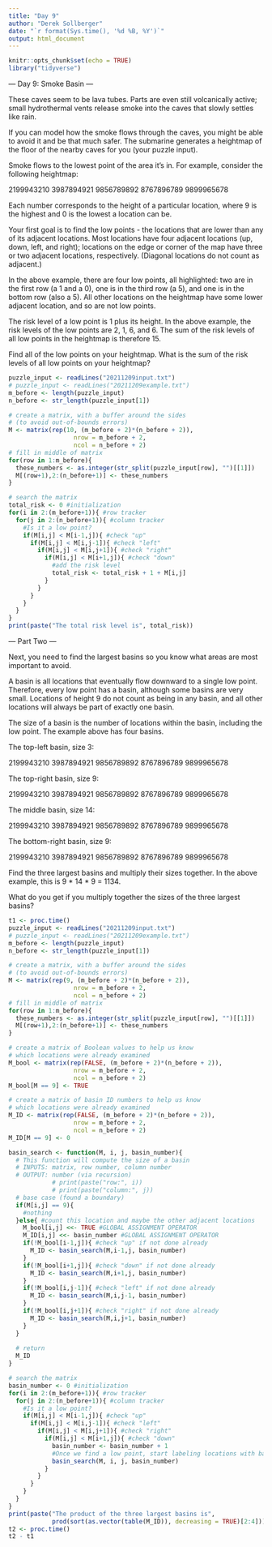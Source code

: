 ```yaml
---
title: "Day 9"
author: "Derek Sollberger"
date: "`r format(Sys.time(), '%d %B, %Y')`"
output: html_document
---
```


```r
knitr::opts_chunk$set(echo = TRUE)
library("tidyverse")
```

--- Day 9: Smoke Basin ---

These caves seem to be lava tubes. Parts are even still volcanically active; small hydrothermal vents release smoke into the caves that slowly settles like rain.

If you can model how the smoke flows through the caves, you might be able to avoid it and be that much safer. The submarine generates a heightmap of the floor of the nearby caves for you (your puzzle input).

Smoke flows to the lowest point of the area it's in. For example, consider the following heightmap:

2199943210
3987894921
9856789892
8767896789
9899965678

Each number corresponds to the height of a particular location, where 9 is the highest and 0 is the lowest a location can be.

Your first goal is to find the low points - the locations that are lower than any of its adjacent locations. Most locations have four adjacent locations (up, down, left, and right); locations on the edge or corner of the map have three or two adjacent locations, respectively. (Diagonal locations do not count as adjacent.)

In the above example, there are four low points, all highlighted: two are in the first row (a 1 and a 0), one is in the third row (a 5), and one is in the bottom row (also a 5). All other locations on the heightmap have some lower adjacent location, and so are not low points.

The risk level of a low point is 1 plus its height. In the above example, the risk levels of the low points are 2, 1, 6, and 6. The sum of the risk levels of all low points in the heightmap is therefore 15.

Find all of the low points on your heightmap. What is the sum of the risk levels of all low points on your heightmap?


```r
puzzle_input <- readLines("20211209input.txt")
# puzzle_input <- readLines("20211209example.txt")
m_before <- length(puzzle_input)
n_before <- str_length(puzzle_input[1])

# create a matrix, with a buffer around the sides
# (to avoid out-of-bounds errors)
M <- matrix(rep(10, (m_before + 2)*(n_before + 2)),
                  nrow = m_before + 2,
                  ncol = n_before + 2)
# fill in middle of matrix
for(row in 1:m_before){
  these_numbers <- as.integer(str_split(puzzle_input[row], "")[[1]])
  M[(row+1),2:(n_before+1)] <- these_numbers
}

# search the matrix
total_risk <- 0 #initialization
for(i in 2:(m_before+1)){ #row tracker
  for(j in 2:(n_before+1)){ #column tracker
    #Is it a low point?
    if(M[i,j] < M[i-1,j]){ #check "up"
      if(M[i,j] < M[i,j-1]){ #check "left"
        if(M[i,j] < M[i,j+1]){ #check "right"
          if(M[i,j] < M[i+1,j]){ #check "down"
            #add the risk level
            total_risk <- total_risk + 1 + M[i,j]
          }
        }
      }
    }
  }
}
print(paste("The total risk level is", total_risk))
```

--- Part Two ---

Next, you need to find the largest basins so you know what areas are most important to avoid.

A basin is all locations that eventually flow downward to a single low point. Therefore, every low point has a basin, although some basins are very small. Locations of height 9 do not count as being in any basin, and all other locations will always be part of exactly one basin.

The size of a basin is the number of locations within the basin, including the low point. The example above has four basins.

The top-left basin, size 3:

2199943210
3987894921
9856789892
8767896789
9899965678

The top-right basin, size 9:

2199943210
3987894921
9856789892
8767896789
9899965678

The middle basin, size 14:

2199943210
3987894921
9856789892
8767896789
9899965678

The bottom-right basin, size 9:

2199943210
3987894921
9856789892
8767896789
9899965678

Find the three largest basins and multiply their sizes together. In the above example, this is 9 * 14 * 9 = 1134.

What do you get if you multiply together the sizes of the three largest basins?

```r
t1 <- proc.time()
puzzle_input <- readLines("20211209input.txt")
# puzzle_input <- readLines("20211209example.txt")
m_before <- length(puzzle_input)
n_before <- str_length(puzzle_input[1])

# create a matrix, with a buffer around the sides
# (to avoid out-of-bounds errors)
M <- matrix(rep(9, (m_before + 2)*(n_before + 2)),
                  nrow = m_before + 2,
                  ncol = n_before + 2)
# fill in middle of matrix
for(row in 1:m_before){
  these_numbers <- as.integer(str_split(puzzle_input[row], "")[[1]])
  M[(row+1),2:(n_before+1)] <- these_numbers
}

# create a matrix of Boolean values to help us know
# which locations were already examined
M_bool <- matrix(rep(FALSE, (m_before + 2)*(n_before + 2)),
                  nrow = m_before + 2,
                  ncol = n_before + 2)
M_bool[M == 9] <- TRUE

# create a matrix of basin ID numbers to help us know
# which locations were already examined
M_ID <- matrix(rep(FALSE, (m_before + 2)*(n_before + 2)),
                  nrow = m_before + 2,
                  ncol = n_before + 2)
M_ID[M == 9] <- 0

basin_search <- function(M, i, j, basin_number){
  # This function will compute the size of a basin
  # INPUTS: matrix, row number, column number
  # OUTPUT: number (via recursion)
            # print(paste("row:", i))
            # print(paste("column:", j))
  # base case (found a boundary)
  if(M[i,j] == 9){
    #nothing
  }else{ #count this location and maybe the other adjacent locations
    M_bool[i,j] <<- TRUE #GLOBAL ASSIGNMENT OPERATOR
    M_ID[i,j] <<- basin_number #GLOBAL ASSIGNMENT OPERATOR
    if(!M_bool[i-1,j]){ #check "up" if not done already
      M_ID <- basin_search(M,i-1,j, basin_number)
    }
    if(!M_bool[i+1,j]){ #check "down" if not done already
      M_ID <- basin_search(M,i+1,j, basin_number)
    }
    if(!M_bool[i,j-1]){ #check "left" if not done already
      M_ID <- basin_search(M,i,j-1, basin_number)
    }
    if(!M_bool[i,j+1]){ #check "right" if not done already
      M_ID <- basin_search(M,i,j+1, basin_number)
    }
  }
  
  # return
  M_ID
}

# search the matrix
basin_number <- 0 #initialization
for(i in 2:(m_before+1)){ #row tracker
  for(j in 2:(n_before+1)){ #column tracker
    #Is it a low point?
    if(M[i,j] < M[i-1,j]){ #check "up"
      if(M[i,j] < M[i,j-1]){ #check "left"
        if(M[i,j] < M[i,j+1]){ #check "right"
          if(M[i,j] < M[i+1,j]){ #check "down"
            basin_number <- basin_number + 1
            #Once we find a low point, start labeling locations with basin number
            basin_search(M, i, j, basin_number)
          }
        }
      }
    }
  }
}
print(paste("The product of the three largest basins is",
            prod(sort(as.vector(table(M_ID)), decreasing = TRUE)[2:4])))
t2 <- proc.time()
t2 - t1
```